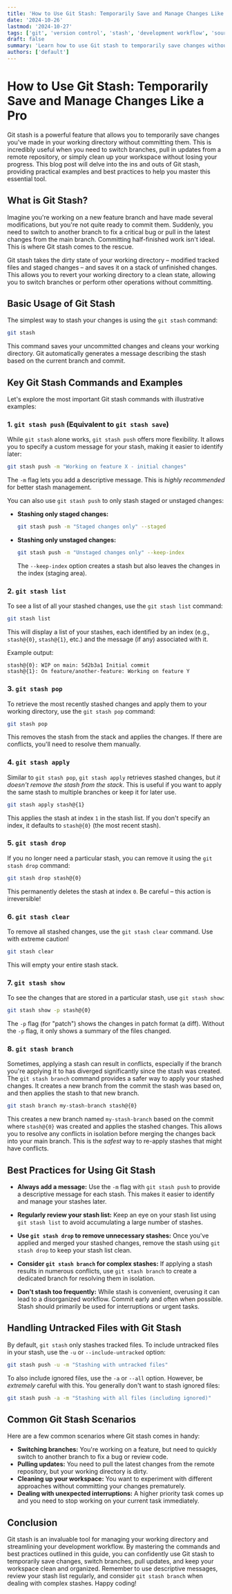 ```yaml
---
title: 'How to Use Git Stash: Temporarily Save and Manage Changes Like a Pro'
date: '2024-10-26'
lastmod: '2024-10-27'
tags: ['git', 'version control', 'stash', 'development workflow', 'source control']
draft: false
summary: 'Learn how to use Git stash to temporarily save changes without committing, allowing you to switch branches, pull updates, and keep your working directory clean. Includes practical examples and best practices for managing your stashed changes.'
authors: ['default']
---
```


# How to Use Git Stash: Temporarily Save and Manage Changes Like a Pro

Git stash is a powerful feature that allows you to temporarily save changes you've made in your working directory without committing them. This is incredibly useful when you need to switch branches, pull in updates from a remote repository, or simply clean up your workspace without losing your progress. This blog post will delve into the ins and outs of Git stash, providing practical examples and best practices to help you master this essential tool.

## What is Git Stash?

Imagine you're working on a new feature branch and have made several modifications, but you're not quite ready to commit them. Suddenly, you need to switch to another branch to fix a critical bug or pull in the latest changes from the main branch.  Committing half-finished work isn't ideal.  This is where Git stash comes to the rescue.

Git stash takes the dirty state of your working directory – modified tracked files and staged changes – and saves it on a stack of unfinished changes. This allows you to revert your working directory to a clean state, allowing you to switch branches or perform other operations without committing.

## Basic Usage of Git Stash

The simplest way to stash your changes is using the `git stash` command:

```bash
git stash
```

This command saves your uncommitted changes and cleans your working directory.  Git automatically generates a message describing the stash based on the current branch and commit.

## Key Git Stash Commands and Examples

Let's explore the most important Git stash commands with illustrative examples:

### 1. `git stash push` (Equivalent to `git stash save`)

While `git stash` alone works, `git stash push` offers more flexibility.  It allows you to specify a custom message for your stash, making it easier to identify later:

```bash
git stash push -m "Working on feature X - initial changes"
```

The `-m` flag lets you add a descriptive message.  This is *highly recommended* for better stash management.

You can also use `git stash push` to only stash staged or unstaged changes:

*   **Stashing only staged changes:**

    ```bash
    git stash push -m "Staged changes only" --staged
    ```

*   **Stashing only unstaged changes:**

    ```bash
    git stash push -m "Unstaged changes only" --keep-index
    ```

    The `--keep-index` option creates a stash but also leaves the changes in the index (staging area).

### 2. `git stash list`

To see a list of all your stashed changes, use the `git stash list` command:

```bash
git stash list
```

This will display a list of your stashes, each identified by an index (e.g., `stash@{0}`, `stash@{1}`, etc.) and the message (if any) associated with it.

Example output:

```
stash@{0}: WIP on main: 5d2b3a1 Initial commit
stash@{1}: On feature/another-feature: Working on feature Y
```

### 3. `git stash pop`

To retrieve the most recently stashed changes and apply them to your working directory, use the `git stash pop` command:

```bash
git stash pop
```

This removes the stash from the stack and applies the changes. If there are conflicts, you'll need to resolve them manually.

### 4. `git stash apply`

Similar to `git stash pop`, `git stash apply` retrieves stashed changes, but *it doesn't remove the stash from the stack*. This is useful if you want to apply the same stash to multiple branches or keep it for later use.

```bash
git stash apply stash@{1}
```

This applies the stash at index `1` in the stash list. If you don't specify an index, it defaults to `stash@{0}` (the most recent stash).

### 5. `git stash drop`

If you no longer need a particular stash, you can remove it using the `git stash drop` command:

```bash
git stash drop stash@{0}
```

This permanently deletes the stash at index `0`.  Be careful – this action is irreversible!

### 6. `git stash clear`

To remove all stashed changes, use the `git stash clear` command.  Use with extreme caution!

```bash
git stash clear
```

This will empty your entire stash stack.

### 7. `git stash show`

To see the changes that are stored in a particular stash, use `git stash show`:

```bash
git stash show -p stash@{0}
```

The `-p` flag (for "patch") shows the changes in patch format (a diff).  Without the `-p` flag, it only shows a summary of the files changed.

### 8. `git stash branch`

Sometimes, applying a stash can result in conflicts, especially if the branch you're applying it to has diverged significantly since the stash was created.  The `git stash branch` command provides a safer way to apply your stashed changes. It creates a new branch from the commit the stash was based on, and then applies the stash to that new branch.

```bash
git stash branch my-stash-branch stash@{0}
```

This creates a new branch named `my-stash-branch` based on the commit where `stash@{0}` was created and applies the stashed changes. This allows you to resolve any conflicts in isolation before merging the changes back into your main branch.  This is the *safest* way to re-apply stashes that might have conflicts.

## Best Practices for Using Git Stash

*   **Always add a message:**  Use the `-m` flag with `git stash push` to provide a descriptive message for each stash. This makes it easier to identify and manage your stashes later.

*   **Regularly review your stash list:**  Keep an eye on your stash list using `git stash list` to avoid accumulating a large number of stashes.

*   **Use `git stash drop` to remove unnecessary stashes:** Once you've applied and merged your stashed changes, remove the stash using `git stash drop` to keep your stash list clean.

*   **Consider `git stash branch` for complex stashes:** If applying a stash results in numerous conflicts, use `git stash branch` to create a dedicated branch for resolving them in isolation.

*   **Don't stash too frequently:** While stash is convenient, overusing it can lead to a disorganized workflow.  Commit early and often when possible.  Stash should primarily be used for interruptions or urgent tasks.

## Handling Untracked Files with Git Stash

By default, `git stash` only stashes tracked files.  To include untracked files in your stash, use the `-u` or `--include-untracked` option:

```bash
git stash push -u -m "Stashing with untracked files"
```

To also include ignored files, use the `-a` or `--all` option.  However, be *extremely* careful with this.  You generally don't want to stash ignored files:

```bash
git stash push -a -m "Stashing with all files (including ignored)"
```

## Common Git Stash Scenarios

Here are a few common scenarios where Git stash comes in handy:

*   **Switching branches:** You're working on a feature, but need to quickly switch to another branch to fix a bug or review code.
*   **Pulling updates:** You need to pull the latest changes from the remote repository, but your working directory is dirty.
*   **Cleaning up your workspace:** You want to experiment with different approaches without committing your changes prematurely.
*   **Dealing with unexpected interruptions:**  A higher priority task comes up and you need to stop working on your current task immediately.

## Conclusion

Git stash is an invaluable tool for managing your working directory and streamlining your development workflow. By mastering the commands and best practices outlined in this guide, you can confidently use Git stash to temporarily save changes, switch branches, pull updates, and keep your workspace clean and organized. Remember to use descriptive messages, review your stash list regularly, and consider `git stash branch` when dealing with complex stashes. Happy coding!